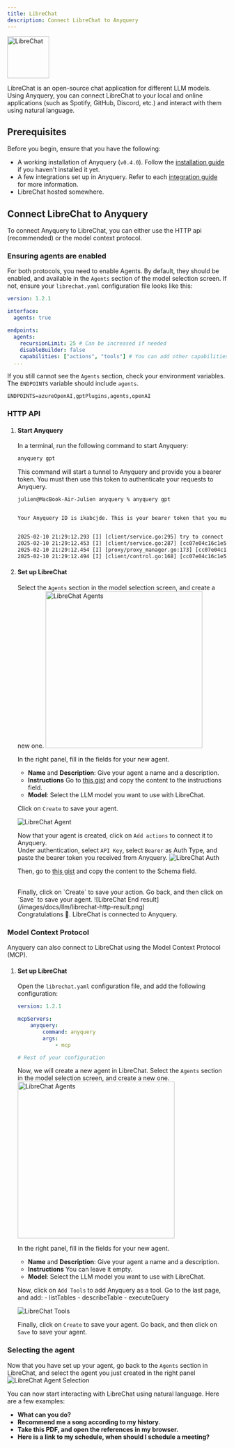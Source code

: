 ```yaml
---
title: LibreChat
description: Connect LibreChat to Anyquery
---
```



<img src="/icons/librechat.svg" alt="LibreChat" width="96" />

LibreChat is an open-source chat application for different LLM models. Using Anyquery, you can connect LibreChat to your local and online applications (such as Spotify, GitHub, Discord, etc.) and interact with them using natural language.

## Prerequisites

Before you begin, ensure that you have the following:

- A working installation of Anyquery (`v0.4.0`). Follow the [installation guide](/docs/#installation) if you haven't installed it yet.
- A few integrations set up in Anyquery. Refer to each [integration guide](/integrations) for more information.
- LibreChat hosted somewhere.

## Connect LibreChat to Anyquery

To connect Anyquery to LibreChat, you can either use the HTTP api (recommended) or the model context protocol.

### Ensuring agents are enabled

For both protocols, you need to enable Agents. By default, they should be enabled, and available in the `Agents` section of the model selection screen. If not,
ensure your `librechat.yaml` configuration file looks like this:

```yaml
version: 1.2.1

interface:
  agents: true

endpoints:
  agents:
    recursionLimit: 25 # Can be increased if needed
    disableBuilder: false
    capabilities: ["actions", "tools"] # You can add other capabilities here
  ...
```

If you still cannot see the `Agents` section, check your environment variables. The `ENDPOINTS` variable should include `agents`.

```env
ENDPOINTS=azureOpenAI,gptPlugins,agents,openAI
```

### HTTP API

<Steps>

1. #### Start Anyquery

    In a terminal, run the following command to start Anyquery:

    ```bash title="Terminal"
    anyquery gpt
    ```

    This command will start a tunnel to Anyquery and provide you a bearer token. You must then use this token to authenticate your requests to Anyquery.

    ```txt title="Terminal" "Your Anyquery ID is ikabcjde"
    julien@MacBook-Air-Julien anyquery % anyquery gpt


    Your Anyquery ID is ikabcjde. This is your bearer token that you must set in chatgpt.com


    2025-02-10 21:29:12.293 [I] [client/service.go:295] try to connect to server...
    2025-02-10 21:29:12.453 [I] [client/service.go:287] [cc07e04c16c1e59f] login to server success, get run id [cc07e04c16c1e59f]
    2025-02-10 21:29:12.454 [I] [proxy/proxy_manager.go:173] [cc07e04c16c1e59f] proxy added: [ikabcjde]
    2025-02-10 21:29:12.494 [I] [client/control.go:168] [cc07e04c16c1e59f] [ikabcjde] start proxy success
    ```

2. #### Set up LibreChat

    Select the `Agents` section in the model selection screen, and create a new one.
    <img src="/images/docs/llm/librechat-agent-selection.png" alt="LibreChat Agents" width="360" />

    In the right panel, fill in the fields for your new agent.
    - **Name** and **Description**: Give your agent a name and a description.
    - **Instructions** Go to [this gist](https://gist.githubusercontent.com/julien040/75578d04c53a13bbc4ab223026b975d4/raw/0924e5d28388ab979cd4294f84770dc2cef87907/librechat-gpt-instructions.txt) and copy the content to the instructions field.
    - **Model**: Select the LLM model you want to use with LibreChat.

    Click on `Create` to save your agent.

    ![LibreChat Agent](/images/docs/llm/librechat-agent-creation.png)

    Now that your agent is created, click on `Add actions` to connect it to Anyquery.<br />
    Under authentication, select `API Key`, select `Bearer` as Auth Type, and paste the bearer token you received from Anyquery.
    ![LibreChat Auth](/images/docs/llm/librechat-auth.png)

    Then, go to [this gist](https://gist.githubusercontent.com/julien040/75578d04c53a13bbc4ab223026b975d4/raw/15d78870270ceaf49b190a1e6d65af37a40b7b3e/openapi.yaml) and copy the content to the Schema field.

    <br />
    Finally, click on `Create` to save your action. Go back, and then click on `Save` to save your agent.
    ![LibreChat End result](/images/docs/llm/librechat-http-result.png)

    <br />
    Congratulations 🎉. LibreChat is connected to Anyquery.

</Steps>

### Model Context Protocol

Anyquery can also connect to LibreChat using the Model Context Protocol (MCP). 

<Steps>

1. #### Set up LibreChat

    Open the `librechat.yaml` configuration file, and add the following configuration:

    ```yaml
    version: 1.2.1

    mcpServers:
        anyquery:
            command: anyquery
            args:
                - mcp

    # Rest of your configuration
    ```

    Now, we will create a new agent in LibreChat. Select the `Agents` section in the model selection screen, and create a new one.
    <img src="/images/docs/llm/librechat-agent-selection.png" alt="LibreChat Agents" width="360" />

    In the right panel, fill in the fields for your new agent.
    - **Name** and **Description**: Give your agent a name and a description.
    - **Instructions** You can leave it empty.
    - **Model**: Select the LLM model you want to use with LibreChat.

    Now, click on `Add Tools` to add Anyquery as a tool. Go to the last page, and add:
        - listTables
        - describeTable
        - executeQuery

    ![LibreChat Tools](/images/docs/llm/librechat-tool-selection.png)

    Finally, click on `Create` to save your agent. Go back, and then click on `Save` to save your agent.

</Steps>

### Selecting the agent

Now that you have set up your agent, go back to the `Agents` section in LibreChat, and select the agent you just created in the right panel
![LibreChat Agent Selection](/images/docs/llm/librechat-agent-right-panel.png)

You can now start interacting with LibreChat using natural language. Here are a few examples:
- **What can you do?**
- **Recommend me a song according to my history.**
- **Take this PDF, and open the references in my browser.**
- **Here is a link to my schedule, when should I schedule a meeting?**
